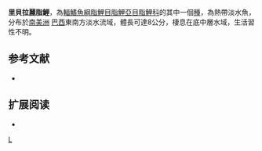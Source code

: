 {{Speciesbox 
| taxon = Astyanax ribeirae
| status = NE
| status_system = IUCN3.1
| authority =  [[Eigenmann|Eigenmann]], 1911
| synonyms = 
}}
'''里貝拉麗脂鯉'''，為[[輻鰭魚綱|輻鰭魚綱]][[脂鯉目|脂鯉目]][[脂鯉亞目|脂鯉亞目]][[脂鯉科|脂鯉科]]的其中一個[[種|種]]，為熱帶淡水魚，分布於[[南美洲|南美洲]] [[巴西|巴西]]東南方淡水流域，體長可達8公分，棲息在底中層水域，生活習性不明。

==参考文献==
{{refbegin}}
*{{FishBase_species|genus=Astyanax|species=ribeirae|year=2013|month=11}}
{{refend}}

== 扩展阅读 ==
{{refbegin}}
*{{wikispecies-inline|Astyanax ribeirae|里貝拉麗脂鯉}}
{{refend}}
{{Taxonbar|from=Q6397616}}

[[Category:麗脂鯉屬|L]]


{{魚類小作品}}